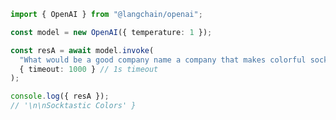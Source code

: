 ```typescript
import { OpenAI } from "@langchain/openai";

const model = new OpenAI({ temperature: 1 });

const resA = await model.invoke(
  "What would be a good company name a company that makes colorful socks?",
  { timeout: 1000 } // 1s timeout
);

console.log({ resA });
// '\n\nSocktastic Colors' }
```
